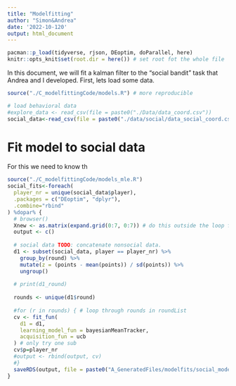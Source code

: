 ```yaml
---
title: "Modelfitting"
author: "Simon&Andrea"
date: '2022-10-120'
output: html_document
---
```


```r
pacman::p_load(tidyverse, rjson, DEoptim, doParallel, here)
knitr::opts_knit$set(root.dir = here()) # set root fot the whole file
```

In this document, we will fit a kalman filter to the "social bandit" task that Andrea and I developed. 
First, lets load some data.

```r
source("./C_modelfittingCode/models.R") # more reproducible

# load behavioral data
#explore_data <- read_csv(file = paste0("./Data/data_coord.csv"))
social_data<-read_csv(file = paste0("./data/social/data_social_coord.csv"))
```
# Fit model to social data
For this we need to know th

```r
source("./C_modelfittingCode/models_mle.R")
social_fits<-foreach(
  player_nr = unique(social_data$player),
  .packages = c("DEoptim", "dplyr"),
  .combine="rbind"
) %dopar% {
  # browser()
  Xnew <- as.matrix(expand.grid(0:7, 0:7)) # do this outside the loop for better speed
  output <- c()
  
  # social data TODO: concatenate nonsocial data.
  d1 <- subset(social_data, player == player_nr) %>%
    group_by(round) %>%
    mutate(z = (points - mean(points)) / sd(points)) %>%
    ungroup()
  
  # print(d1_round)
  
  rounds <- unique(d1$round)
  
  #for (r in rounds) { # loop through rounds in roundList
  cv <- fit_fun(
    d1 = d1, 
    learning_model_fun = bayesianMeanTracker, 
    acquisition_fun = ucb
  ) # only try one sub
  cv$p=player_nr
  #output <- rbind(output, cv)
  #}
  saveRDS(output, file = paste0("A_GeneratedFiles/modelfits/social_models/Q_fit_New_Bounds_by_round", playerNr, ".rds"))
}
```

